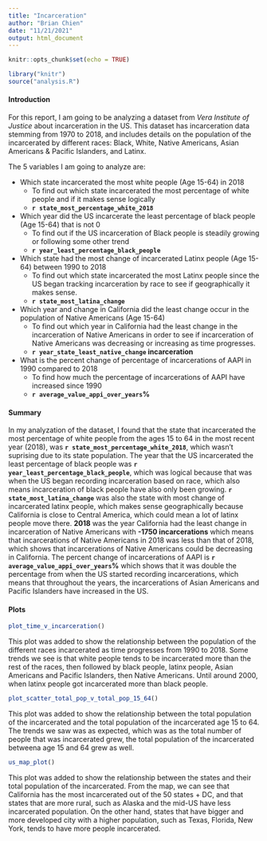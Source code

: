 ```yaml
---
title: "Incarceration"
author: "Brian Chien"
date: "11/21/2021"
output: html_document
---
```


```r
knitr::opts_chunk$set(echo = TRUE)
```

```r
library("knitr")
source("analysis.R")
```
  
#### **Introduction**
For this report, I am going to be analyzing a dataset from *Vera Institute of Justice* about incarceration in the US. This dataset has incarceration data stemming from 1970 to 2018, and includes details on the population of the incarcerated by different races: Black, White, Native Americans, Asian Americans & Pacific Islanders, and Latinx.  

The 5 variables I am going to analyze are:  

* Which state incarcerated the most white people (Age 15-64) in 2018
  + To find out which state incarcerated the most percentage of white people and if it makes sense    logically
  + **`r state_most_percentage_white_2018`**
  
* Which year did the US incarcerate the least percentage of black people (Age 15-64) that is not 0 
  + To find out if the US incarceration of Black people is steadily growing or following some other   trend
  + **`r year_least_percentage_black_people`**
  
* Which state had the most change of incarcerated Latinx people (Age 15-64) between 1990 to 2018  
  + To find out which state incarcerated the most Latinx people since the US began tracking           incarceration by race to see if geographically it makes sense.
  + **`r state_most_latina_change`**
  
* Which year and change in California did the least change occur in the population of Native Americans (Age 15-64)  
  + To find out which year in California had the least change in the incarceration of Native          Americans in order to see if incarceration of Native Americans was decreasing or increasing as      time progresses.
  + **`r year_state_least_native_change` incarceration**

* What is the percent change of percentage of incarcerations of AAPI in 1990 compared to 2018
  + To find how much the percentage of incarcerations of AAPI have increased since 1990
  + **`r average_value_appi_over_years`%**
  
#### **Summary**
In my analyzation of the dataset, I found that the state that incarcerated the most percentage of white people from the ages 15 to 64 in the most recent year (2018), was **`r state_most_percentage_white_2018`**, which wasn't suprising due to its state population. The year that the US incarcerated the least percentage of black people was **`r year_least_percentage_black_people`**, which was logical because that was when the US began recording incarceration based on race, which also means incarceration of black people have also only been growing. **`r state_most_latina_change`** was also the state with most change of incarcerated latinx people, which makes sense geographically because California is close to Central America, which could mean a lot of latinx people move there. **2018** was the year California had the least change in incarceration of Native Americans with **-1750 incarcerations** which means that incarcerations of Native Americans in 2018 was less than that of 2018, which shows that incarcerations of Native Americans could be decreasing in California. The percent change of  incarcerations of AAPI is **`r average_value_appi_over_years`%** which shows that it was double the percentage from when the US started recording incarcerations, which means that throughout the years, the incarcerations of Asian Americans and Pacific Islanders have increased in the US.

#### **Plots**

```r
plot_time_v_incarceration()
```  

This plot was added to show the relationship between the population of the different races incarcerated as time progresses from 1990 to 2018. Some trends we see is that white people tends to be incarcerated more than the rest of the races, then followed by black people, latinx people, Asian Americans and Pacific Islanders, then Native Americans. Until around 2000, when latinx people got incarcerated more than black people.  

```r
plot_scatter_total_pop_v_total_pop_15_64()
```  
  
This plot was added to show the relationship between the total population of the incarcerated and the total population of the incarcerated age 15 to 64. The trends we saw was as expected, which was as the total number of people that was incarcerated grew, the total population of the incarcerated betweena age 15 and 64 grew as well.  

```r
us_map_plot()
```
  
This plot was added to show the relationship between the states and their total population of the incarcerated. From the map, we can see that California has the most incarcerated out of the 50 states + DC, and that states that are more rural, such as Alaska and the mid-US have less incarcerated population. On the other hand, states that have bigger and more developed city with a higher population, such as Texas, Florida, New York, tends to have more people incarcerated.  